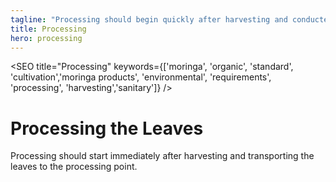 ```yaml
---
tagline: "Processing should begin quickly after harvesting and conducted under strict sanitary conditions."
title: Processing
hero: processing
---
```


<SEO title="Processing" keywords={['moringa', 'organic', 'standard', 'cultivation','moringa products', 'environmental', 'requirements', 'processing', 'harvesting','sanitary']} />

<h1 id="leaves">Processing the Leaves</h1>

Processing should start immediately after harvesting and transporting  the leaves to the processing point.

<Title heading="Stripping the leaflets" />

Strip all the leaflets from the leaf petiole. This can be done directly from the branches if the leaves have not been stripped off the main branch before transportation. At this stage, diseased and damaged leaves are discarded.

<figure>
    <picture>
        <source media="(min-width: 767px)" srcset={images.desktop.petiole} alt="moringa petiole"/>
        <img src={images.mobile.petiole} alt="moringa petiole" />
    </picture>
</figure>

<Title heading="Washing" />

Wash leaflets in troughs using clean potable water to remove dirt. Wash leaves again in 1% saline solution for 3-5 minutes to remove microbes. Finally wash again in clean water. Leaves are now ready for drying. Drain each trough after each wash: fresh leaves must always be washed with fresh water.

<Title heading="Draining" />

Strain water from the leaves in buckets that have been perforated, spread leaflets on trays made with food-grade mesh and leave to drain for 15 minutes before taking them to the dryer.

<figure>
    <picture>
        <source media="(min-width: 767px)" srcset={images.desktop.draining} alt="draining"/>
        <img src={images.mobile.draining} alt="draining" />
    </picture>
</figure>

<h1 id="drying">Drying</h1>

There are three main methods for drying moringa leaves.

<Title heading="Room Drying" />

Spread the leaflets thinly on mesh tied on racks (mosquito net mesh can be used) in a well-ventilated room. This room should be insect, rodent and dust proof. Air circulation can be improved by using ceiling and floor level vents protected with a clean filter to keep the sun and dust out. It is possible to use a fan, but the air must not be directly oriented towards the leaves, as it can increase contamination with germs in the air.

It is advisable to turn the leaves over at least once, with sterile gloves, to improve uniform drying. Leaves should be completely dry within a maximum of 4 days. The loading density should not exceed 1 kg/m2. However, room-dried leaves cannot be guaranteed mould-free with the maximum recommended moisture content of 10%. Therefore, we do not advise this method.

<figure>
    <picture>
        <source media="(min-width: 767px)" srcset={images.desktop.drying} alt="room drying"/>
        <img src={images.mobile.drying} alt="room drying" />
    </picture>
</figure>

<Title heading="Solar Drying" />

The use of a solar dryer is recommended but the polyethylene used should be UV treated or opaque (if the plastic is black, beware of temperature increases and be 
sure it does not go above 55°C). The air intake should be filtered to keep out dust. 
Organza or muslin cloth can be used as a filter.

Spread the leaves thinly on mesh and dry in the dryer for about 4 hours (Temperature range is 35°C–55°C on a very sunny day). The final product should be very brittle. We recommend solar drying for both small and large scale processing, particularly forthose in rural communities where there is no electricity. Loading density should not exceed 2 kg/m2.

<Title heading="Mechanical Drying" />

Use electric or gas hot-air dryers. Drying temperatures should range between 50°C and 55°C. If temperature exceeds 55°C, leaves will “burn” and turn brown. Leaves should be dried until their moisture content is below 10%. We recommend this method for large scale leaf processing as this ensures year round production. Loading density should not exceed 2.5 kg/m2.

<Title heading="Milling" />

Mill dry leaves using a stainless steel hammer mill. For personal or household use, leaves can be pounded in a mortar, or milled with a kitchen blender. Small-scale processors can use a burr mill or rent a commercial hammer mill for routine milling of their products.

<Title heading="Sieving" />

Sieve the leaf powder if need be. When you mill with a hammer mill, the fineness of the product will depend on the size of the screen used in milling. If too coarse, sift using a sifter with the desired screen size.

Recommended particle sizes are:
* Coarse ( 1.0 mm – 1.5 mm)
* Fine (0.5 mm – 1.0 mm)
* Very fine (0.2 mm – 0.5 mm)

<Title heading="Drying the Leaf Powder" />

Moringa leaf powder strongly attracts moisture and the product can reabsorb humidity during or after milling. For this reason, moringa leaf powder should be dried at 50ºC for 30 minutes to reduce moisture content considerably below 7.5%.

<h1 id="packaging">Packaging and Storage</h1>

Moringa leaf powder can easily be contaminated by moulds as it strongly attracts moisture. In addition finely milled powder makes it easier for bacteria to penetrate the particles.

<Title heading="Personal Hygiene" />

All persons involved in the packaging of moringa leaf products must ensure that, while on duty, personal cleanliness and hygiene are maintained. Personal protective equipment (PPE) such as head caps, nose masks, disposable gloves, etc. must be used at all times.

<figure>
    <picture>
        <source media="(min-width: 767px)" srcset={images.desktop.hygiene} 
        alt="personal hygiene"/>
        <img src={images.mobile.hygiene} alt="personal hygiene" />
    </picture>
</figure>

<Title heading="Packaging in Bulk" />

The temperature and humidity must be controlled in the packaging room, to avoid re-humidification of the product. After drying, the powder is left to cool and packed into clean, single-use polythene bags and sealed. This is enclosed in a second polythene bag and heat-sealed. This is to maintain freshness and dryness prior to further use. The bags should be stored in a cool, dry place.

<figure>
    <picture>
        <source media="(min-width: 767px)" srcset={images.desktop.packaging} 
        alt="bulk Packaging"/>
        <img src={images.mobile.packaging} alt="bulk packaging" />
    </picture>
</figure>

<Title heading="Final packaging" />

The temperature and humidity must be controlled in the packaging room, to avoid re-humidification of the product. Moringa leaf products should be packaged in clean, dry 
and opaque containers made of materials that do not affect the quality of the product. Each package must be properly sealed to prevent content leakage as well as moisture absorption.

<Title heading="Labelling" />

#### Each package of moringa leaf product must be legibly marked with the following information:

1. Name of the product
2. Net content
3. Name and address of producer
4. Country of origin
5. Lot / batch identification number or code
6. Instructions for use
7. Production date
8. Nutritional information (optional but recommended)

<figure>
    <picture>
        <source media="(min-width: 767px)" srcset={images.desktop.labeling} alt="labeling"/>
        <img src={images.mobile.labeling} alt="labeling" />
    </picture>
</figure>